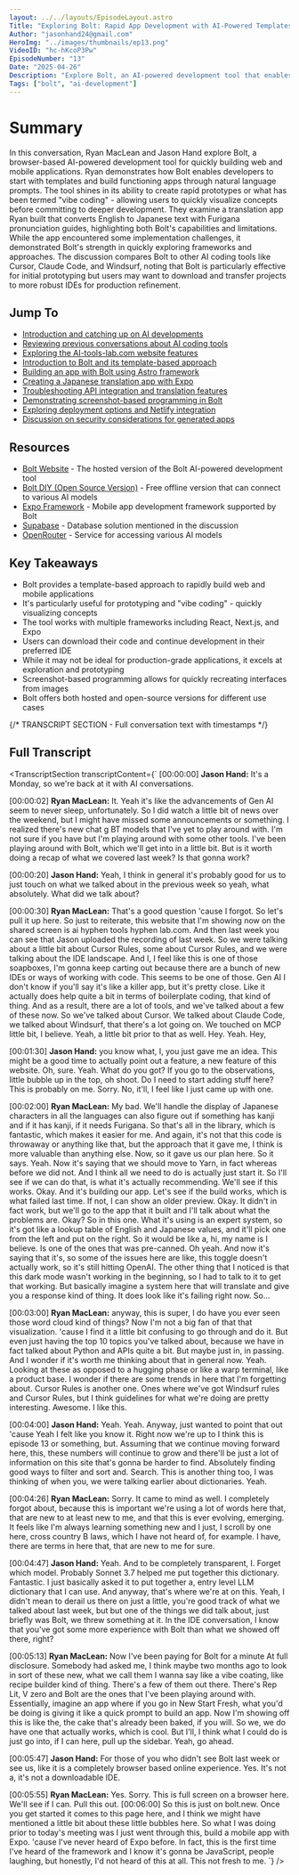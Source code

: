 ```yaml
---
layout: ../../layouts/EpisodeLayout.astro
Title: "Exploring Bolt: Rapid App Development with AI-Powered Templates"
Author: "jasonhand24@gmail.com"
HeroImg: "../images/thumbnails/ep13.png"
VideoID: "hc-hKcoP3Pw"
EpisodeNumber: "13"
Date: "2025-04-26"
Description: "Explore Bolt, an AI-powered development tool that enables rapid app creation through templates and natural language prompts, perfect for prototyping and concept visualization."
Tags: ["bolt", "ai-development"]
---
```


# Summary

In this conversation, Ryan MacLean and Jason Hand explore Bolt, a browser-based AI-powered development tool for quickly building web and mobile applications. Ryan demonstrates how Bolt enables developers to start with templates and build functioning apps through natural language prompts. The tool shines in its ability to create rapid prototypes or what has been termed "vibe coding" - allowing users to quickly visualize concepts before committing to deeper development. They examine a translation app Ryan built that converts English to Japanese text with Furigana pronunciation guides, highlighting both Bolt's capabilities and limitations. While the app encountered some implementation challenges, it demonstrated Bolt's strength in quickly exploring frameworks and approaches. The discussion compares Bolt to other AI coding tools like Cursor, Claude Code, and Windsurf, noting that Bolt is particularly effective for initial prototyping but users may want to download and transfer projects to more robust IDEs for production refinement.

## Jump To

- [Introduction and catching up on AI developments](https://youtu.be/hc-hKcoP3Pw?t=0)
- [Reviewing previous conversations about AI coding tools](https://youtu.be/hc-hKcoP3Pw?t=60)
- [Exploring the AI-tools-lab.com website features](https://youtu.be/hc-hKcoP3Pw?t=128)
- [Introduction to Bolt and its template-based approach](https://youtu.be/hc-hKcoP3Pw?t=253)
- [Building an app with Bolt using Astro framework](https://youtu.be/hc-hKcoP3Pw?t=360)
- [Creating a Japanese translation app with Expo](https://youtu.be/hc-hKcoP3Pw?t=600)
- [Troubleshooting API integration and translation features](https://youtu.be/hc-hKcoP3Pw?t=900)
- [Demonstrating screenshot-based programming in Bolt](https://youtu.be/hc-hKcoP3Pw?t=1260)
- [Exploring deployment options and Netlify integration](https://youtu.be/hc-hKcoP3Pw?t=1470)
- [Discussion on security considerations for generated apps](https://youtu.be/hc-hKcoP3Pw?t=1710)

## Resources

- [Bolt Website](https://bolt.new) - The hosted version of the Bolt AI-powered development tool
- [Bolt DIY (Open Source Version)](https://bolt.diy) - Free offline version that can connect to various AI models
- [Expo Framework](https://expo.dev) - Mobile app development framework supported by Bolt
- [Supabase](https://supabase.com) - Database solution mentioned in the discussion
- [OpenRouter](https://openrouter.ai) - Service for accessing various AI models

## Key Takeaways

- Bolt provides a template-based approach to rapidly build web and mobile applications
- It's particularly useful for prototyping and "vibe coding" - quickly visualizing concepts
- The tool works with multiple frameworks including React, Next.js, and Expo
- Users can download their code and continue development in their preferred IDE
- While it may not be ideal for production-grade applications, it excels at exploration and prototyping
- Screenshot-based programming allows for quickly recreating interfaces from images
- Bolt offers both hosted and open-source versions for different use cases

{/* TRANSCRIPT SECTION - Full conversation text with timestamps */}
<h2>Full Transcript</h2>

<TranscriptSection transcriptContent={`
[00:00:00] **Jason Hand:** It's a Monday, so we're back at it with AI conversations.

[00:00:02] **Ryan MacLean:** It. Yeah it's like the advancements of Gen AI seem to never sleep, unfortunately. So I did watch a little bit of news over the weekend, but I might have missed some announcements or something. I realized there's new chat g BT models that I've yet to play around with. I'm not sure if you have but I'm playing around with some other tools. I've been playing around with Bolt, which we'll get into in a little bit. But is it worth doing a recap of what we covered last week? Is that gonna work?

[00:00:20] **Jason Hand:** Yeah, I think in general it's probably good for us to just touch on what we talked about in the previous week so yeah, what absolutely. What did we talk about?

[00:00:30] **Ryan MacLean:** That's a good question 'cause I forgot. So let's pull it up here. So just to reiterate, this website that I'm showing now on the shared screen is ai hyphen tools hyphen lab.com. And then last week you can see that Jason uploaded the recording of last week. So we were talking about a little bit about Cursor Rules, some about Cursor Rules, and we were talking about the IDE landscape. And I, I feel like this is one of those soapboxes, I'm gonna keep carting out because there are a bunch of new IDEs or ways of working with code. This seems to be one of those. Gen AI I don't know if you'll say it's like a killer app, but it's pretty close. Like it actually does help quite a bit in terms of boilerplate coding, that kind of thing. And as a result, there are a lot of tools, and we've talked about a few of these now. So we've talked about Cursor. We talked about Claude Code, we talked about Windsurf, that there's a lot going on. We touched on MCP little bit, I believe. Yeah, a little bit prior to that as well. Hey. Yeah. Hey,

[00:01:30] **Jason Hand:** you know what, I, you just gave me an idea. This might be a good time to actually point out a feature, a new feature of this website. Oh, sure. Yeah. What do you got? If you go to the observations, little bubble up in the top, oh shoot. Do I need to start adding stuff here? This is probably on me. Sorry. No, it'll, I feel like I just came up with one.

[00:02:00] **Ryan MacLean:** My bad. We'll handle the display of Japanese characters in all the languages can also figure out if something has kanji and if it has kanji, if it needs Furigana. So that's all in the library, which is fantastic, which makes it easier for me. And again, it's not that this code is throwaway or anything like that, but the approach that it gave me, I think is more valuable than anything else. Now, so it gave us our plan here. So it says. Yeah. Now it's saying that we should move to Yarn, in fact whereas before we did not. And I think all we need to do is actually just start it. So I'll see if we can do that, is what it's actually recommending. We'll see if this works. Okay. And it's building our app. Let's see if the build works, which is what failed last time. If not, I can show an older preview. Okay. It didn't in fact work, but we'll go to the app that it built and I'll talk about what the problems are. Okay? So in this one. What it's using is an expert system, so it's got like a lookup table of English and Japanese values, and it'll pick one from the left and put on the right. So it would be like a, hi, my name is I believe. Is one of the ones that was pre-canned. Oh yeah. And now it's saying that it's, so some of the issues here are like, this toggle doesn't actually work, so it's still hitting OpenAI. The other thing that I noticed is that this dark mode wasn't working in the beginning, so I had to talk to it to get that working. But basically imagine a system here that will translate and give you a response kind of thing. It does look like it's failing right now. So...

[00:03:00] **Ryan MacLean:** anyway, this is super, I do have you ever seen those word cloud kind of things? Now I'm not a big fan of that that visualization. 'cause I find it a little bit confusing to go through and do it. But even just having the top 10 topics you've talked about, because we have in fact talked about Python and APIs quite a bit. But maybe just in, in passing. And I wonder if it's worth me thinking about that in general now. Yeah. Looking at these as opposed to a hugging phase or like a warp terminal, like a product base. I wonder if there are some trends in here that I'm forgetting about. Cursor Rules is another one. Ones where we've got Windsurf rules and Cursor Rules, but I think guidelines for what we're doing are pretty interesting. Awesome. I like this.

[00:04:00] **Jason Hand:** Yeah. Yeah. Anyway, just wanted to point that out 'cause Yeah I felt like you know it. Right now we're up to I think this is episode 13 or something, but. Assuming that we continue moving forward here, this, these numbers will continue to grow and there'll be just a lot of information on this site that's gonna be harder to find. Absolutely finding good ways to filter and sort and. Search. This is another thing too, I was thinking of when you, we were talking earlier about dictionaries. Yeah.

[00:04:26] **Ryan MacLean:** Sorry. It came to mind as well. I completely forgot about, because this is important we're using a lot of words here that, that are new to at least new to me, and that this is ever evolving, emerging. It feels like I'm always learning something new and I just, I scroll by one here, cross country B laws, which I have not heard of, for example. I have, there are terms in here that, that are new to me for sure.

[00:04:47] **Jason Hand:** Yeah. And to be completely transparent, I. Forget which model. Probably Sonnet 3.7 helped me put together this dictionary. Fantastic. I just basically asked it to put together a, entry level LLM dictionary that I can use. And anyway, that's where we're at on this. Yeah, I didn't mean to derail us there on just a little, you're good track of what we talked about last week, but but one of the things we did talk about, just briefly was Bolt, we threw something at it. In the IDE conversation, I know that you've got some more experience with Bolt than what we showed off there, right?

[00:05:13] **Ryan MacLean:** Now I've been paying for Bolt for a minute At full disclosure. Somebody had asked me, I think maybe two months ago to look in sort of these new, what we call them I wanna say like a vibe coating, like recipe builder kind of thing. There's a few of them out there. There's Rep Lit, V zero and Bolt are the ones that I've been playing around with. Essentially, imagine an app where if you go in New Start Fresh, what you'd be doing is giving it like a quick prompt to build an app. Now I'm showing off this is like the, the cake that's already been baked, if you will. So we, we do have one that actually works, which is cool. But I'll, I think what I could do is just go into, if I can here, pull up the sidebar. Yeah, go ahead.

[00:05:47] **Jason Hand:** For those of you who didn't see Bolt last week or see us, like it is a completely browser based online experience. Yes. It's not a, it's not a downloadable IDE.

[00:05:55] **Ryan MacLean:** Yes. Sorry. This is full screen on a browser here. We'll see if I can. Pull this out. [00:06:00] So this is just on bolt.new. Once you get started it comes to this page here, and I think we might have mentioned a little bit about these little bubbles here. So what I was doing prior to today's meeting was I just went through this, build a mobile app with Expo. 'cause I've never heard of Expo before. In fact, this is the first time I've heard of the framework and I know it's gonna be JavaScript, people laughing, but honestly, I'd not heard of this at all. This not fresh to me.
`} />
